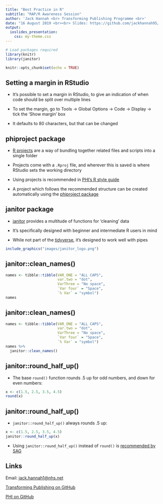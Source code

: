 ```yaml
---
title: "Best Practice in R"
subtitle: "RAP/R Awareness Session"
author: 'Jack Hannah <br> Transforming Publishing Programme <br>'
date: "16 August 2019 <br><br> Slides: https://github.com/jackhannah95/rap-awareness"
output:
  ioslides_presentation:
    css: my-theme.css
---
```


```r
# Load packages required
library(knitr)
library(janitor)

knitr::opts_chunk$set(echo = TRUE)
```

## Setting a margin in RStudio

- It's possible to set a margin in RStudio, to give an indication of when code should be split over multiple lines


- To set the margin, go to Tools -> Global Options -> Code -> Display -> tick the 'Show margin' box


- It defaults to 80 characters, but that can be changed


## phiproject package

- [R projects](https://support.rstudio.com/hc/en-us/articles/200526207-Using-Projects) are a way of bundling together related files and scripts into a single folder

- Projects come with a `.Rproj` file, and wherever this is saved is where RStudio sets the working directory

- Using projects is recommended in [PHI's R style guide](https://github.com/Health-SocialCare-Scotland/R-Resources/blob/master/PHI%20R%20style%20guide.md)

- A project which follows the recommended structure can be created automatically using the [phiproject package](https://github.com/Health-SocialCare-Scotland/phiproject])


## janitor package

- [janitor](https://github.com/sfirke/janitor) provides a multitude of functions for 'cleaning' data

- It's specifically designed with beginner and intermediate R users in mind

- While not part of the [tidyverse](https://www.tidyverse.org/packages/), it's designed to work well with pipes

```r
include_graphics("images/janitor_logo.png")
```


## janitor::clean_names()

```r
names <- tibble::tibble(VAR_ONE = "ALL CAPS",
                        var.two = "dot",
                        VarThree = "No space",
                        `Var four` = "Space",
                        `% Var` = "symbol")
names
```


## janitor::clean_names()

```r
names <- tibble::tibble(VAR_ONE = "ALL CAPS",
                        var.two = "dot",
                        VarThree = "No space",
                        `Var four` = "Space",
                        `% Var` = "symbol")
names %>%
  janitor::clean_names()
```


## janitor::round_half_up()

- The base `round()` function rounds .5 up for odd numbers, and down for even numbers:

```r
x <- c(1.5, 2.5, 3.5, 4.5)
round(x)
```


## janitor::round_half_up()

- `janitor::round_half_up()` always rounds .5 up:

```r
x <- c(1.5, 2.5, 3.5, 4.5)
janitor::round_half_up(x)
```

- Using `janitor::round_half_up()` instead of `round()` is [recommended by SAG](https://www.isdscotland.org/About-ISD/Methodologies/_docs/Rounding-Methods-in-Different-Software_v1-0.pdf)


## Links

Email: [jack.hannah1@nhs.net](mailto:jack.hannah1@nhs.net)


[Transforming Publishing on GitHub](https://github.com/NHS-NSS-transforming-publications)


[PHI on GitHub](https://github.com/Health-SocialCare-Scotland)